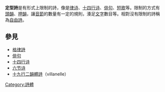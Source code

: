 {{文学}}
'''定型詩'''是有形式上限制的詩，像是[[律诗|律诗]]、[[十四行诗|十四行诗]]、[[俳句|俳句]]、[[短歌|短歌]]等。限制的方式有[[頭韻|頭韻]]、[[押韻|押韻]]，讓[[音節|音節]]的數量有一定的規則，湊足[[文字|文字]]數目等。相對沒有限制的詩稱為[[自由詩|自由詩]]。

==參見==
*[[格律詩|格律詩]]
*[[俳句|俳句]]
*[[十四行诗|十四行诗]]
*[[六节诗|六节诗]]
*[[十九行二韻體詩|十九行二韻體詩]]（villanelle）

[[Category:詩體|Category:詩體]]

{{Lit-stub}}